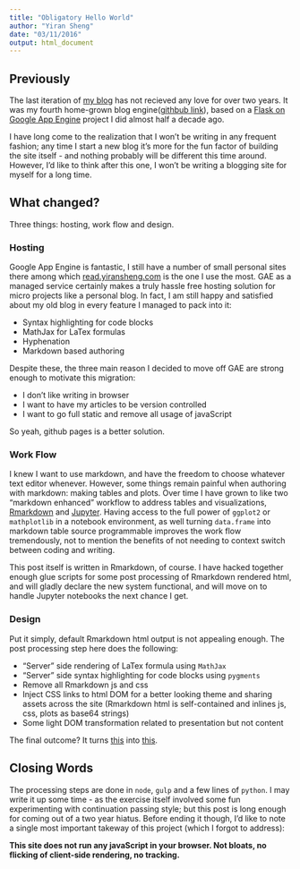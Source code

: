 ```yaml
---
title: "Obligatory Hello World"
author: "Yiran Sheng"
date: "03/11/2016"
output: html_document
---
```


## Previously

The last iteration of [my blog](http://www.yiransheng.net/blog) has not recieved any love for over two years. It was my fourth home-grown blog engine([githbub link](https://github.com/yiransheng/my-gae-blog)), based on a [Flask on Google App Engine](https://github.com/yiransheng/seincere) project I did almost half a decade ago. 

I have long come to the realization that I won't be writing in any frequent fashion; any time I start a new blog it's more for the fun factor of building the site itself - and nothing probably will be different this time around. However, I'd like to think after this one, I won't be writing a blogging site for myself for a long time. 

## What changed?

Three things: hosting, work flow and design. 

### Hosting

Google App Engine is fantastic, I still have a number of small personal sites there among which [read.yiransheng.com](http://read.yiransheng.com/#/) is the one I use the most. GAE as a managed service certainly makes a truly hassle free hosting solution for micro projects like a personal blog. In fact, I am still happy and satisfied about my old blog in every feature I managed to pack into it:

* Syntax highlighting for code blocks
* MathJax for LaTex formulas
* Hyphenation
* Markdown based authoring

Despite these, the three main reason I decided to move off GAE are strong enough to motivate this migration:

* I don't like writing in browser
* I want to have my articles to be version controlled
* I want to go full static and remove all usage of javaScript 

So yeah, github pages is a better solution.

### Work Flow

I knew I want to use markdown, and have the freedom to choose whatever text editor whenever. However, some things remain painful when authoring with markdown: making tables and plots. Over time I have grown to like two "markdown enhanced" workflow to address tables and visualizations, [Rmarkdown](http://rmarkdown.rstudio.com/) and [Jupyter](http://jupyter.org/). Having access to the full power of `ggplot2` or `mathplotlib` in a notebook environment, as well turning `data.frame` into markdown table source programmable improves the work flow tremendously, not to mention the benefits of not needing to context switch between coding and writing. 

This post itself is written in Rmarkdown, of course. I have hacked together enough glue scripts for some post processing of Rmarkdown rendered html, and will gladly declare the new system functional, and will move on to handle Jupyter notebooks the next chance I get. 

### Design

Put it simply, default Rmarkdown html output is not appealing enough. The post processing step here does the following:

* "Server" side rendering of LaTex formula using `MathJax`
* "Server" side syntax highlighting for code blocks using `pygments`
* Remove all Rmarkdown js and css
* Inject CSS links to html DOM for a better looking theme and sharing assets across the site (Rmarkdown html is self-contained and inlines js, css, plots as base64 strings)
* Some light DOM transformation related to presentation but not content

The final outcome? It turns [this](http://yiransheng.github.io/median/) into [this](http://yiransheng.github.io/on-median).

## Closing Words

The processing steps are done in `node`, `gulp` and a few lines of `python`. I may write it up some time - as the exercise itself involved some fun experimenting with continuation passing style; but this post is long enough for coming out of a two year hiatus. Before ending it though, I'd like to note a single most important takeway of this project (which I forgot to address): 

**This site does not run any javaScript in your browser. Not bloats, no flicking of client-side rendering, no tracking.**
